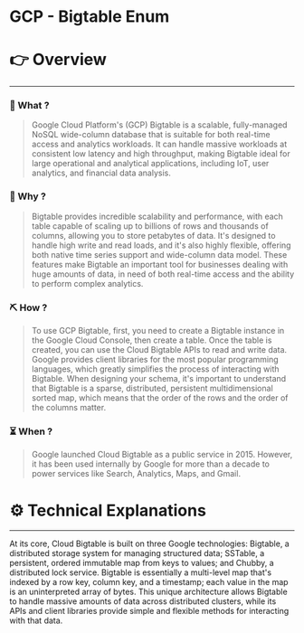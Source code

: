 # GCP - Bigtable Enum


# 👉 Overview

---

### 👀 What ?

> Google Cloud Platform's (GCP) Bigtable is a scalable, fully-managed NoSQL wide-column database that is suitable for both real-time access and analytics workloads. It can handle massive workloads at consistent low latency and high throughput, making Bigtable ideal for large operational and analytical applications, including IoT, user analytics, and financial data analysis.
> 

### 🧐 Why ?

> Bigtable provides incredible scalability and performance, with each table capable of scaling up to billions of rows and thousands of columns, allowing you to store petabytes of data. It's designed to handle high write and read loads, and it's also highly flexible, offering both native time series support and wide-column data model. These features make Bigtable an important tool for businesses dealing with huge amounts of data, in need of both real-time access and the ability to perform complex analytics.
> 

### ⛏️ How ?

> To use GCP Bigtable, first, you need to create a Bigtable instance in the Google Cloud Console, then create a table. Once the table is created, you can use the Cloud Bigtable APIs to read and write data. Google provides client libraries for the most popular programming languages, which greatly simplifies the process of interacting with Bigtable. When designing your schema, it's important to understand that Bigtable is a sparse, distributed, persistent multidimensional sorted map, which means that the order of the rows and the order of the columns matter.
> 

### ⏳ When ?

> Google launched Cloud Bigtable as a public service in 2015. However, it has been used internally by Google for more than a decade to power services like Search, Analytics, Maps, and Gmail.
> 

# ⚙️ Technical Explanations

---

At its core, Cloud Bigtable is built on three Google technologies: Bigtable, a distributed storage system for managing structured data; SSTable, a persistent, ordered immutable map from keys to values; and Chubby, a distributed lock service. Bigtable is essentially a multi-level map that's indexed by a row key, column key, and a timestamp; each value in the map is an uninterpreted array of bytes. This unique architecture allows Bigtable to handle massive amounts of data across distributed clusters, while its APIs and client libraries provide simple and flexible methods for interacting with that data.
